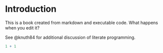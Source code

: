 # Introduction

This is a book created from markdown and executable code.
What happens when you edit it?

See @knuth84 for additional discussion of literate programming.

```r
1 + 1
```
